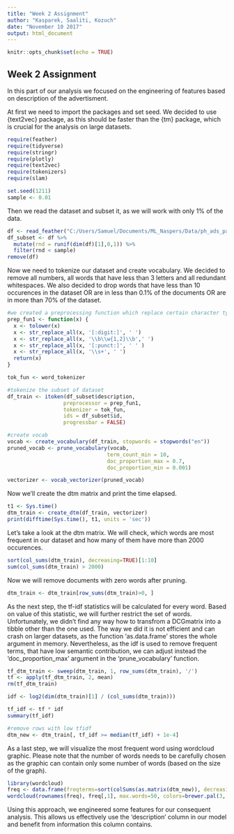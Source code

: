 ```yaml
---
title: "Week 2 Assignment"
author: "Kasparek, Saaliti, Kozuch"
date: "November 10 2017"
output: html_document
---
```


```r
knitr::opts_chunk$set(echo = TRUE)
```

## Week 2 Assignment

In this part of our analysis we focused on the engineering of features based on description of the advertisment.

At first we need to import the packages and set seed. We decided to use {text2vec} package, as this should be faster than the {tm} package, which is crucial for the analysis on large datasets.

```r
require(feather)
require(tidyverse)
require(stringr)
require(plotly)
require(text2vec)
require(tokenizers)
require(slam)

set.seed(1211)
sample <- 0.01
```

Then we read the dataset and subset it, as we will work with only 1% of the data.

```r
df <- read_feather("C:/Users/Samuel/Documents/ML_Naspers/Data/ph_ads_payment_indicator.feather")
df_subset <- df %>% 
  mutate(rnd = runif(dim(df)[1],0,1)) %>% 
  filter(rnd < sample)
remove(df)
```

Now we need to tokenize our dataset and create vocabulary. We decided to remove all numbers, all words that have less than 3 letters and all redundant whitespaces. We also decided to drop words that have less than 10 occurences in the dataset OR are in less than 0.1% of the documents OR are in more than 70% of the dataset.

```r
#we created a preprocessing function which replace certain character types
prep_fun1 <- function(x) {
  x <- tolower(x)
  x <- str_replace_all(x, '[:digit:]', ' ')
  x <- str_replace_all(x, '\\b\\w{1,2}\\b',' ')
  x <- str_replace_all(x, '[:punct:]', ' ' )
  x <- str_replace_all(x, '\\s+', ' ')
  return(x)
}

tok_fun <- word_tokenizer

#tokenize the subset of dataset
df_train <- itoken(df_subset$description, 
                  preprocessor = prep_fun1, 
                  tokenizer = tok_fun, 
                  ids = df_subset$id, 
                  progressbar = FALSE)

#create vocab
vocab <- create_vocabulary(df_train, stopwords = stopwords("en"))
pruned_vocab <- prune_vocabulary(vocab, 
                                term_count_min = 10, 
                                doc_proportion_max = 0.7,
                                doc_proportion_min = 0.001)

vectorizer <- vocab_vectorizer(pruned_vocab)
```

Now we'll create the dtm matrix and print the time elapsed.
```r
t1 <- Sys.time()
dtm_train <- create_dtm(df_train, vectorizer)
print(difftime(Sys.time(), t1, units = 'sec'))
```

Let's take a look at the dtm matrix. We will check, which words are most frequent in our dataset and how many of them have more than 2000 occurences.
```r
sort(col_sums(dtm_train), decreasing=TRUE)[1:10]
sum(col_sums(dtm_train) > 2000)
```

Now we will remove documents with zero words after pruning. 
```r
dtm_train <- dtm_train[row_sums(dtm_train)>0, ]
```

As the next step, the tf-idf statistics will be calculated for every word. Based on value of this statistic, we will further restrict the set of words. Unfortunately, we didn't find any way how to transfrom a DCGmatrix into a tibble other than the one used. The way we did it is not efficient and can crash on larger datasets, as the function 'as.data.frame' stores the whole argument in memory. Nevertheless, as the idf is used to remove frequent terms, that have low semantic contribution, we can adjust instead the 'doc_proportion_max' argument in the 'prune_vocabulary' function.

```r
tf_dtm_train <- sweep(dtm_train, 1, row_sums(dtm_train), '/')
tf <- apply(tf_dtm_train, 2, mean)
rm(tf_dtm_train)

idf <- log2(dim(dtm_train)[1] / (col_sums(dtm_train)))

tf_idf <- tf * idf
summary(tf_idf)

#remove rows with low tfidf
dtm_new <- dtm_train[, tf_idf >= median(tf_idf) + 1e-4]
```

As a last step, we will visualize the most frequent word using wordcloud graphic. Please note that the number of words needs to be carefully chosen as the graphic can contain only some number of words (based on the size of the graph). 

```r
library(wordcloud)
freq <- data.frame(freqterms=sort(colSums(as.matrix(dtm_new)), decreasing=TRUE))
wordcloud(rownames(freq), freq[,1], max.words=50, colors=brewer.pal(3, "Dark2"))
```

Using this approach, we engineered some features for our consequent analysis. This allows us effectively use the 'description' column in our model and benefit from information this column contains.